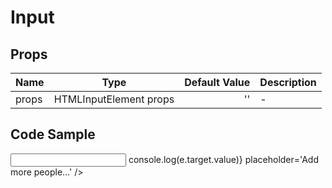 
<Meta title="Example/Input"  component={Input} />

# Input

## Props
| Name | Type | Default Value | Description |
|---|:---:|---:|---|
| props | HTMLInputElement props | '' |-|

## Code Sample
<Canvas>
  <Story name="Playground" showCode>
    <Input onChange={(e) => console.log(e.target.value)} placeholder='Add more people...' />
  </Story>
</Canvas>
